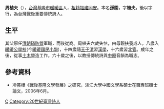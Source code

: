 '''周植夫'''（{{bd|1918年||1995年|9月28日|catIdx=Z}}），[[台灣|台灣]][[基隆市|基隆市]][[暖暖區|暖暖區]]人，[[祖籍|祖籍]][[福建|福建]][[同安|同安]]。本名'''孫園'''，字'''植夫'''，後以字行，為台灣戰後重要傳統詩人。

==生平==
其父原任[[清朝|清朝]][[硝防營|硝防營]]軍職，而後從商。周植夫六歲失怙，由母親扶養成人，八歲入[[暖暖公學校|暖暖公學校]](今[[暖暖國民小學|暖暖國民小學]])，十四歲隨[[王子清|王子清]]習[[漢學|漢學]]，十六歲習[[北管|北管]]。成年之後，從事[[土木|土木]]營造工作。六十歲之後，以教授傳統詩與[[中原|中原]]音韻為職志。

==參考資料==
*冷芸樺《戰後基隆文學發展》之研究，淡江大學中國文學系碩士在職專班碩士論文，2006年6月。

[[Category:臺灣男性詩人|C]]
[[Category:20世紀臺灣詩人|Category:20世紀臺灣詩人]]